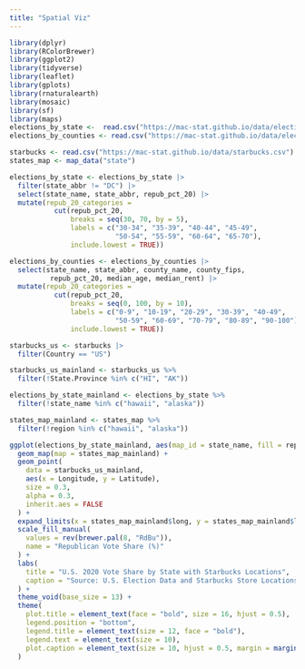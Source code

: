 ```yaml
---
title: "Spatial Viz"
---
```


```r
library(dplyr)
library(RColorBrewer)
library(ggplot2)
library(tidyverse)
library(leaflet)
library(gplots)
library(rnaturalearth)
library(mosaic)
library(sf)
library(maps)
elections_by_state <-  read.csv("https://mac-stat.github.io/data/election_2020_by_state.csv")
elections_by_counties <- read.csv("https://mac-stat.github.io/data/election_2020_county.csv")
```

```r
starbucks <- read.csv("https://mac-stat.github.io/data/starbucks.csv")
states_map <- map_data("state")
```

```r

elections_by_state <- elections_by_state |> 
  filter(state_abbr != "DC") |> 
  select(state_name, state_abbr, repub_pct_20) |> 
  mutate(repub_20_categories = 
           cut(repub_pct_20, 
               breaks = seq(30, 70, by = 5), 
               labels = c("30-34", "35-39", "40-44", "45-49",
                          "50-54", "55-59", "60-64", "65-70"), 
               include.lowest = TRUE))

elections_by_counties <- elections_by_counties |> 
  select(state_name, state_abbr, county_name, county_fips,
          repub_pct_20, median_age, median_rent) |> 
  mutate(repub_20_categories = 
           cut(repub_pct_20, 
               breaks = seq(0, 100, by = 10),
               labels = c("0-9", "10-19", "20-29", "30-39", "40-49",
                          "50-59", "60-69", "70-79", "80-89", "90-100"),
               include.lowest = TRUE))
```



```r
starbucks_us <- starbucks |> 
  filter(Country == "US")

starbucks_us_mainland <- starbucks_us %>% 
  filter(!State.Province %in% c("HI", "AK"))

elections_by_state_mainland <- elections_by_state %>% 
  filter(!state_name %in% c("hawaii", "alaska"))

states_map_mainland <- states_map %>% 
  filter(!region %in% c("hawaii", "alaska"))

ggplot(elections_by_state_mainland, aes(map_id = state_name, fill = repub_20_categories)) +
  geom_map(map = states_map_mainland) +
  geom_point(
    data = starbucks_us_mainland,
    aes(x = Longitude, y = Latitude),
    size = 0.3,
    alpha = 0.3,
    inherit.aes = FALSE
  ) +
  expand_limits(x = states_map_mainland$long, y = states_map_mainland$lat) +
  scale_fill_manual(
    values = rev(brewer.pal(8, "RdBu")),
    name = "Republican Vote Share (%)"
  ) +
  labs(
    title = "U.S. 2020 Vote Share by State with Starbucks Locations",
    caption = "Source: U.S. Election Data and Starbucks Store Locations | By Owen Lindstrom | Created on April 1, 2025"
  ) +
  theme_void(base_size = 13) + 
  theme(
    plot.title = element_text(face = "bold", size = 16, hjust = 0.5),
    legend.position = "bottom",
    legend.title = element_text(size = 12, face = "bold"),
    legend.text = element_text(size = 10),
    plot.caption = element_text(size = 10, hjust = 0.5, margin = margin(t = 10))
  )

```
